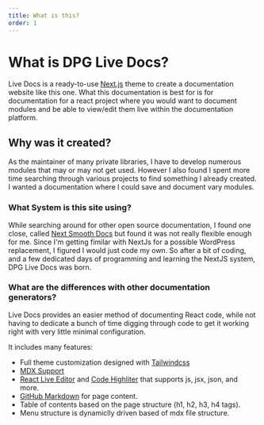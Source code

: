 ```yaml
---
title: What is this?
order: 1
---
```


# What is DPG Live Docs?

Live Docs is a ready-to-use [Next.js](https://nextjs.org/) theme to create a documentation website like this one. What this documentation is best for is for documentation for a react project where you would want to document modules and be able to view/edit them live within the documentation platform.

## Why was it created?

As the maintainer of many private libraries, I have to develop numerous modules that may or may not get used. However I also found I spent more time searching through various projects to find something I already created. I wanted a documentation where I could save and document vary modules.

### What System is this site using?

While searching around for other open source documentation, I found one close, called [Next Smooth Docs](https://github.com/lwz7512/next-smooth-doc) but found it was not really flexible enough for me. Since I'm getting fimilar with NextJs for a possible WordPress replacement, I figured I would just code my own.
So after a bit of coding, and a few dedicated days of programming and learning the NextJS system, DPG Live Docs was born.

### What are the differences with other documentation generators?

Live Docs provides an easier method of documenting React code, while not having to dedicate a bunch of time digging through code to get it working right with very little minimal configuration.

It includes many features:

- Full theme customization designed with [Tailwindcss](https://tailwindcss.com/)
- [MDX Support](https://nextjs.org/blog/markdown)
- [React Live Editor](https://github.com/FormidableLabs/react-live) and [Code Highliter](https://github.com/FormidableLabs/prism-react-renderer) that supports js, jsx, json, and more.
- [GitHub Markdown](https://guides.github.com/features/mastering-markdown/) for page content.
- Table of contents based on the page structure (h1, h2, h3, h4 tags).
- Menu structure is dynamiclly driven based of mdx file structure.
